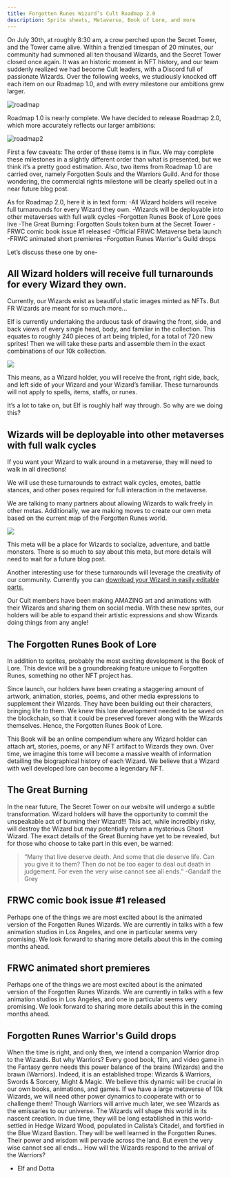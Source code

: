 ```yaml
---
title: Forgotten Runes Wizard’s Cult Roadmap 2.0
description: Sprite sheets, Metaverse, Book of Lore, and more
---
```


On July 30th, at roughly 8:30 am, a crow perched upon the Secret Tower, and the Tower came alive. Within a frenzied timespan of 20 minutes, our community had summoned all ten thousand Wizards, and the Secret Tower closed once again. It was an historic moment in NFT history, and our team suddenly realized we had become Cult leaders, with a Discord full of passionate Wizards. Over the following weeks, we studiously knocked off each item on our Roadmap 1.0, and with every milestone our ambitions grew larger.

![roadmap](https://user-images.githubusercontent.com/70826742/130158226-57424412-0088-4270-9482-f517a858dd9a.png)

Roadmap 1.0 is nearly complete. We have decided to release Roadmap 2.0, which more accurately reflects our larger ambitions:

![roadmap2](https://user-images.githubusercontent.com/70826742/130158243-ad5c15ba-81ac-4d3b-a473-f1b83bc7aec4.png)

First a few caveats:
The order of these items is in flux. We may complete these milestones in a slightly different order than what is presented, but we think it’s a pretty good estimation. 
Also, two items from Roadmap 1.0 are carried over, namely Forgotten Souls and the Warriors Guild. And for those wondering, the commercial rights milestone will be clearly spelled out in a near future blog post.

As for Roadmap 2.0, here it is in text form:
-All Wizard holders will receive full turnarounds for every Wizard they own.
-Wizards will be deployable into other metaverses with full walk cycles
-Forgotten Runes Book of Lore goes live
-The Great Burning: Forgotten Souls token burn at the Secret Tower
-FRWC comic book issue #1 released
-Official FRWC Metaverse beta launch
-FRWC animated short premieres
-Forgotten Runes Warrior's Guild drops
 
Let’s discuss these one by one-

## All Wizard holders will receive full turnarounds for every Wizard they own.
Currently, our Wizards exist as beautiful static images minted as NFTs. But FR Wizards are meant for so much more...
 
Elf is currently undertaking the arduous task of drawing the front, side, and back views of every single head, body, and familiar in the collection. This equates to roughly 240 pieces of art being tripled, for a total of 720 new sprites! Then we will take these parts and assemble them in the exact combinations of our 10k collection. 

![](https://i.imgur.com/yDy4XJz.gif)

This means, as a Wizard holder,  you will receive the front, right side, back, and left side of your Wizard and your Wizard’s familiar. These turnarounds will not apply to spells, items, staffs, or runes. 
 
 It’s a lot to take on, but Elf is roughly half way through. So why are we doing this?


## Wizards will be deployable into other metaverses with full walk cycles

If you want your Wizard to walk around in a metaverse, they will need to walk in all directions!

We will use these turnarounds to extract walk cycles, emotes, battle stances, and other poses required for full interaction in the metaverse.

We are talking to many partners about allowing Wizards to walk freely in other metas. Additionally, we are making moves to create our own meta based on the current map of the Forgotten Runes world.

![](https://i.imgur.com/ku9ZiuW.png)

This meta will be a place for Wizards to socialize, adventure, and battle monsters. There is so much to say about this meta, but more details will need to wait for a future blog post.

Another interesting use for these turnarounds will leverage the creativity of our community. Currently you can [download your Wizard in easily editable parts.](/posts/how-to-use-aseprite-for-wizards)

Our Cult members have been making AMAZING art and animations with their Wizards and sharing them on social media. With these new sprites, our holders will be able to expand their artistic expressions and show Wizards doing things from any angle!

## The Forgotten Runes Book of Lore

In addition to sprites, probably the most exciting development is the Book of Lore. This device will be a groundbreaking feature unique to Forgotten Runes, something no other NFT project has.

Since launch, our holders have been creating a staggering amount of artwork, animation, stories, poems, and other media expressions to supplement their Wizards. They have been building out their characters, bringing life to them. We knew this lore development needed to be saved on the blockchain, so that it could be preserved forever along with the Wizards themselves. Hence, the Forgotten Runes Book of Lore.

This Book will be an online compendium where any Wizard holder can attach art, stories, poems, or any NFT artifact to Wizards they own. Over time, we imagine this tome will become a massive wealth of information detailing the biographical history of each Wizard. We believe that a Wizard with well developed lore can become a legendary NFT.

## The Great Burning

In the near future, The Secret Tower on our website will undergo a subtle transformation. Wizard holders will have the opportunity to commit the unspeakable act of burning their Wizard!!! This act, while incredibly risky, will destroy the Wizard but may potentially return a mysterious Ghost Wizard. The exact details of the Great Burning have yet to be revealed, but for those who choose to take part in this even, be warned:

> “Many that live deserve death. And some that die deserve life. Can you give it to them? Then do not be too eager to deal out death in judgement. For even the very wise cannot see all ends.”
> -Gandalf the Grey

## FRWC comic book issue #1 released

Perhaps one of the things we are most excited about is the animated version of the Forgotten Runes Wizards. We are currently in talks with a few animation studios in Los Angeles, and one in particular seems very promising. We look forward to sharing more details about this in the coming months ahead. 

## FRWC animated short premieres
Perhaps one of the things we are most excited about is the animated version of the Forgotten Runes Wizards. We are currently in talks with a few animation studios in Los Angeles, and one in particular seems very promising. We look forward to sharing more details about this in the coming months ahead. 

## Forgotten Runes Warrior's Guild drops
When the time is right, and only then, we intend a companion Warrior drop to the Wizards. But why Warriors?
Every good book, film, and video game in the Fantasy genre needs this power balance of the brains (Wizards) and the brawn (Warriors). Indeed, it is an established trope: Wizards & Warriors, Swords & Sorcery, Might & Magic. We believe this dynamic will be crucial in our own books, animations, and games. If we have a large metaverse of 10k Wizards, we will need other power dynamics to cooperate with or to challenge them!
Though Warriors will arrive much later,  we see Wizards as the emissaries to our universe. The Wizards will shape this world in its nascent creation. In due time, they will be long established in this world- settled in Hedge Wizard Wood, populated in Calista’s Citadel, and fortified in the Blue Wizard Bastion. They will be well learned in the Forgotten Runes. Their power and wisdom will pervade across the land.
But even the very wise cannot see all ends...
How will the Wizards respond to the arrival of the Warriors?


- Elf and Dotta
